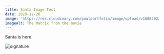 ```yaml
---
title: Santa Image Test
date: 2020-12-20
image: 'https://res.cloudinary.com/paulportfolio/image/upload/v1608302241/11ty/Santa.jpg'
imageAlt: The Matrix from the movie
---
```

Santa is here.


![signature](https://res.cloudinary.com/paulportfolio/image/upload/v1575916941/Signature/Paul-Applegate-blog-reallysmalllast.png)